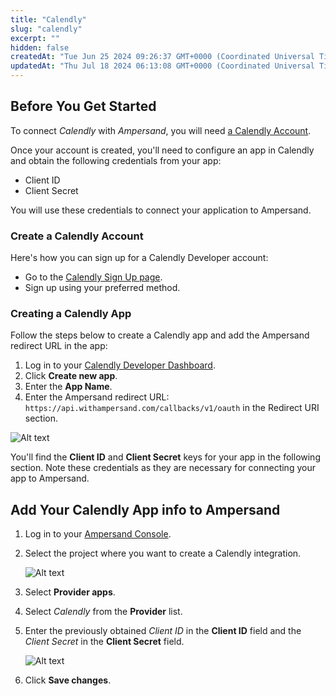 ```yaml
---
title: "Calendly"
slug: "calendly"
excerpt: ""
hidden: false
createdAt: "Tue Jun 25 2024 09:26:37 GMT+0000 (Coordinated Universal Time)"
updatedAt: "Thu Jul 18 2024 06:13:08 GMT+0000 (Coordinated Universal Time)"
---
```

## Before You Get Started

To connect _Calendly_ with _Ampersand_, you will need [a Calendly Account](#create-a-calendly-account).

Once your account is created, you'll need to configure an app in Calendly and obtain the following credentials from your app:

- Client ID
- Client Secret

You will use these credentials to connect your application to Ampersand.

### Create a Calendly Account

Here's how you can sign up for a Calendly Developer account:

- Go to the [Calendly Sign Up page](https://login.calendly.com/signin/register).
- Sign up using your preferred method.

### Creating a Calendly App

Follow the steps below to create a Calendly app and add the Ampersand redirect URL in the app:

1. Log in to your [Calendly Developer Dashboard](https://login.calendly.com/).
2. Click **Create new app**.
3. Enter the **App Name**.
4. Enter the Ampersand redirect URL: `https://api.withampersand.com/callbacks/v1/oauth` in the Redirect URI section.

![Alt text](/images/provider-guides/a00807d-Calendly1.gif)


You'll find the **Client ID** and **Client Secret** keys for your app in the following section. Note these credentials as they are necessary for connecting your app to Ampersand.

## Add Your Calendly App info to Ampersand

1. Log in to your [Ampersand Console](https://console.withampersand.com).

2. Select the project where you want to create a Calendly integration.

   ![Alt text](/images/provider-guides/dd47b7a-Ampersand.png)

3. Select **Provider apps**.

4. Select _Calendly_ from the **Provider** list.

5. Enter the previously obtained _Client ID_ in the **Client ID** field and the _Client Secret_ in the **Client Secret** field.

   ![Alt text](/images/provider-guides/97fd4b8-Calendly2.gif)

6. Click **Save changes**.
